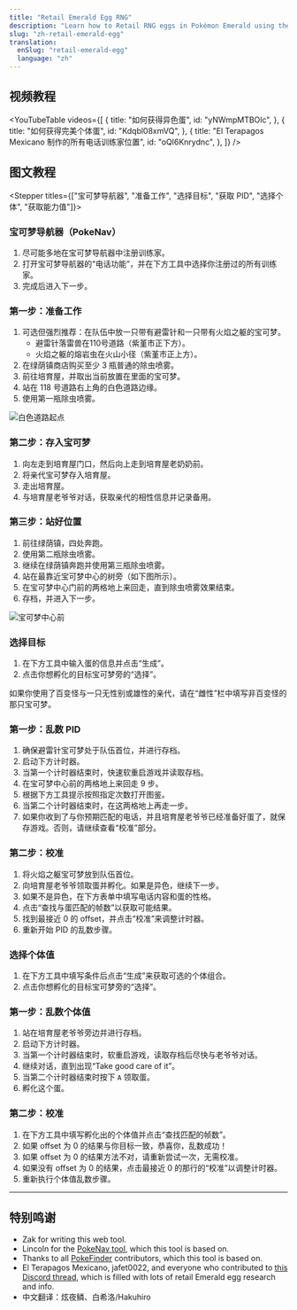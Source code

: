 ```yaml
---
title: "Retail Emerald Egg RNG"
description: "Learn how to Retail RNG eggs in Pokémon Emerald using the Daycare. Get perfect IVs, natures, and shinies."
slug: "zh-retail-emerald-egg"
translation:
  enSlug: "retail-emerald-egg"
  language: "zh"
---
```


## 视频教程

<YouTubeTable
  videos={[
    {
      title: "如何获得异色蛋",
      id: "yNWmpMTBOlc",
    },
    {
      title: "如何获得完美个体蛋",
      id: "Kdqbl08xmVQ",
    },
    {
      title: "El Terapagos Mexicano 制作的所有电话训练家位置",
      id: "oQl6Knrydnc",
    },
  ]}
/>

## 图文教程

<Stepper titles={["宝可梦导航器", "准备工作", "选择目标", "获取 PID", "选择个体", "获取能力值"]}>

<Step step={0}>

### 宝可梦导航器（PokeNav）

1. 尽可能多地在宝可梦导航器中注册训练家。
2. 打开宝可梦导航器的“电话功能”，并在下方工具中选择你注册过的所有训练家。
3. 完成后进入下一步。

  <PokeNavInput />
</Step>

<Step step={1}>

### 第一步：准备工作

1. 可选但强烈推荐：在队伍中放一只带有避雷针和一只带有火焰之躯的宝可梦。
   - 避雷针落雷兽在110号道路（紫堇市正下方）。
   - 火焰之躯的熔岩虫在火山小径（紫堇市正上方）。
2. 在绿荫镇商店购买至少 3 瓶普通的除虫喷雾。
3. 前往培育屋，并取出当前放置在里面的宝可梦。
4. 站在 118 号道路右上角的白色道路边缘。
5. 使用第一瓶除虫喷雾。

![白色道路起点](/images/Emerald/Retail-Egg/start-point.webp)

### 第二步：存入宝可梦

1. 向左走到培育屋门口，然后向上走到培育屋老奶奶前。
2. 将亲代宝可梦存入培育屋。
3. 走出培育屋。
4. 与培育屋老爷爷对话，获取亲代的相性信息并记录备用。

### 第三步：站好位置

1. 前往绿荫镇，四处奔跑。
2. 使用第二瓶除虫喷雾。
3. 继续在绿荫镇奔跑并使用第三瓶除虫喷雾。
4. 站在最靠近宝可梦中心的树旁（如下图所示）。
5. 在宝可梦中心门前的两格地上来回走，直到除虫喷雾效果结束。
6. 存档，并进入下一步。

![宝可梦中心前](/images/Emerald/Retail-Egg/end-point.webp)

</Step>

<Step step={2}>

### 选择目标

1. 在下方工具中输入蛋的信息并点击“生成”。
2. 点击你想孵化的目标宝可梦旁的“选择”。

如果你使用了百变怪与一只无性别或雄性的亲代，请在“雌性”栏中填写非百变怪的那只宝可梦。

  <RetailEmeraldHeldEgg />
</Step>

<Step step={3}>

### 第一步：乱数 PID

1. 确保避雷针宝可梦处于队伍首位，并进行存档。
2. 启动下方计时器。
3. 当第一个计时器结束时，快速软重启游戏并读取存档。
4. 在宝可梦中心前的两格地上来回走 9 步。
5. 根据下方工具提示按照指定次数打开图鉴。
6. 当第二个计时器结束时，在这两格地上再走一步。
7. 如果你收到了与你预期匹配的电话，并且培育屋老爷爷已经准备好蛋了，就保存游戏。否则，请继续查看“校准”部分。

<CalibrateHeldEggTimer />

### 第二步：校准

1. 将火焰之躯宝可梦放到队伍首位。
2. 向培育屋老爷爷领取蛋并孵化。如果是异色，继续下一步。
3. 如果不是异色，在下方表单中填写电话内容和蛋的性格。
4. 点击“查找与蛋匹配的帧数”以获取可能结果。
5. 找到最接近 0 的 offset，并点击“校准”来调整计时器。
6. 重新开始 PID 的乱数步骤。

  <CalibrateHeldEgg />
</Step>

<Step step={4}>

### 选择个体值

1. 在下方工具中填写条件后点击“生成”来获取可选的个体组合。
2. 点击你想孵化的目标宝可梦旁的“选择”。

  <RetailEmeraldPickupEgg />
</Step>

<Step step={5}>

### 第一步：乱数个体值

1. 站在培育屋老爷爷旁边并进行存档。
2. 启动下方计时器。
3. 当第一个计时器结束时，软重启游戏，读取存档后尽快与老爷爷对话。
4. 继续对话，直到出现“Take good care of it”。
5. 当第二个计时器结束时按下 `A` 领取蛋。
6. 孵化这个蛋。

<CalibratePickupEggTimer />

### 第二步：校准

1. 在下方工具中填写孵化出的个体值并点击“查找匹配的帧数”。
2. 如果 offset 为 0 的结果与你目标一致，恭喜你，乱数成功！
3. 如果 offset 为 0 的结果方法不对，请重新尝试一次，无需校准。
4. 如果没有 offset 为 0 的结果，点击最接近 0 的那行的“校准”以调整计时器。
5. 重新执行个体值乱数步骤。

  <CalibratePickupEgg />
</Step>

</Stepper>

---

## 特别鸣谢

- Zak for writing this web tool.
- Lincoln for the [PokeNav tool](https://github.com/Lincoln-LM/PokeNav-Egg-RNG-Tool), which this tool is based on.
- Thanks to all [PokeFinder](https://github.com/Admiral-Fish/PokeFinder) contributors, which this tool is based on.
- El Terapagos Mexicano, jafet0022, and everyone who contributed to [this Discord thread](https://discord.com/channels/285269328469950464/1257368429107875992), which is filled with lots of retail Emerald egg research and info.
- 中文翻译：炫夜鳞、白希洛/Hakuhiro
